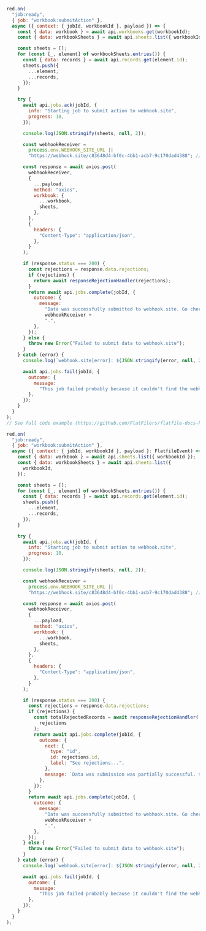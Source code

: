 <CodeGroup>

```js listener.js
red.on(
  "job:ready",
  { job: "workbook:submitAction" },
  async ({ context: { jobId, workbookId }, payload }) => {
    const { data: workbook } = await api.workbooks.get(workbookId);
    const { data: workbookSheets } = await api.sheets.list({ workbookId });

    const sheets = [];
    for (const [_, element] of workbookSheets.entries()) {
      const { data: records } = await api.records.get(element.id);
      sheets.push({
        ...element,
        ...records,
      });
    }

    try {
      await api.jobs.ack(jobId, {
        info: "Starting job to submit action to webhook.site",
        progress: 10,
      });

      console.log(JSON.stringify(sheets, null, 2));

      const webhookReceiver =
        process.env.WEBHOOK_SITE_URL ||
        "https://webhook.site/c83648d4-bf0c-4bb1-acb7-9c170dad4388"; //update this

      const response = await axios.post(
        webhookReceiver,
        {
          ...payload,
          method: "axios",
          workbook: {
            ...workbook,
            sheets,
          },
        },
        {
          headers: {
            "Content-Type": "application/json",
          },
        }
      );

      if (response.status === 200) {
        const rejections = response.data.rejections;
        if (rejections) {
          return await responseRejectionHandler(rejections);
        }
        return await api.jobs.complete(jobId, {
          outcome: {
            message:
              "Data was successfully submitted to webhook.site. Go check it out at " +
              webhookReceiver +
              ".",
          },
        });
      } else {
        throw new Error("Failed to submit data to webhook.site");
      }
    } catch (error) {
      console.log(`webhook.site[error]: ${JSON.stringify(error, null, 2)}`);

      await api.jobs.fail(jobId, {
        outcome: {
          message:
            "This job failed probably because it couldn't find the webhook.site URL.",
        },
      });
    }
  }
);
// See full code example (https://github.com/FlatFilers/flatfile-docs-kitchen-sink/blob/main/javascript/shared/workbook_submit.js)
```

```js listener.ts
red.on(
  "job:ready",
  { job: "workbook:submitAction" },
  async ({ context: { jobId, workbookId }, payload }: FlatfileEvent) => {
    const { data: workbook } = await api.sheets.list({ workbookId });
    const { data: workbookSheets } = await api.sheets.list({
      workbookId,
    });

    const sheets = [];
    for (const [_, element] of workbookSheets.entries()) {
      const { data: records } = await api.records.get(element.id);
      sheets.push({
        ...element,
        ...records,
      });
    }

    try {
      await api.jobs.ack(jobId, {
        info: "Starting job to submit action to webhook.site",
        progress: 10,
      });

      console.log(JSON.stringify(sheets, null, 2));

      const webhookReceiver =
        process.env.WEBHOOK_SITE_URL ||
        "https://webhook.site/c83648d4-bf0c-4bb1-acb7-9c170dad4388"; //update this

      const response = await axios.post(
        webhookReceiver,
        {
          ...payload,
          method: "axios",
          workbook: {
            ...workbook,
            sheets,
          },
        },
        {
          headers: {
            "Content-Type": "application/json",
          },
        }
      );

      if (response.status === 200) {
        const rejections = response.data.rejections;
        if (rejections) {
          const totalRejectedRecords = await responseRejectionHandler(
            rejections
          );
          return await api.jobs.complete(jobId, {
            outcome: {
              next: {
                type: "id",
                id: rejections.id,
                label: "See rejections...",
              },
              message: `Data was submission was partially successful. ${totalRejectedRecords} record(s) were rejected.`,
            },
          });
        }
        return await api.jobs.complete(jobId, {
          outcome: {
            message:
              "Data was successfully submitted to webhook.site. Go check it out at " +
              webhookReceiver +
              ".",
          },
        });
      } else {
        throw new Error("Failed to submit data to webhook.site");
      }
    } catch (error) {
      console.log(`webhook.site[error]: ${JSON.stringify(error, null, 2)}`);

      await api.jobs.fail(jobId, {
        outcome: {
          message:
            "This job failed probably because it couldn't find the webhook.site URL.",
        },
      });
    }
  }
);
```

</CodeGroup>
